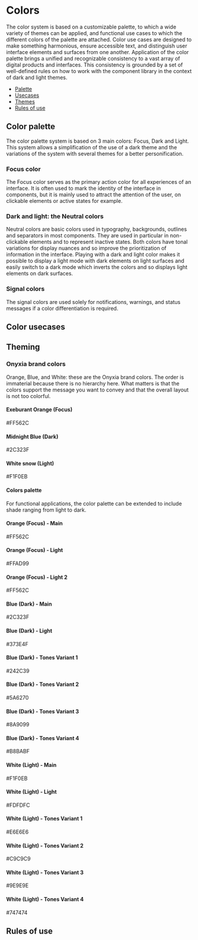 

<!--- Checkbox.stories.mdx --->



<Meta title="Documentation/Fundamentals/Colors" component={Checkbox} />

# Colors

The color system is based on a customizable palette, to which a wide variety of themes can be applied, 
and functional use cases to which the different colors of the palette are attached. Color use cases are designed 
to make something harmonious, ensure accessible text, and distinguish user interface elements and surfaces from one another.
Application of the color palette brings a unified and recognizable consistency to a vast array of digital products and interfaces. 
This consistency is grounded by a set of well-defined rules on how to work with the component library in the context of dark and light themes.

- [Palette](#structure)
- [Usecases](#sizes)
- [Themes](#sizes)
- [Rules of use](#rules-of-use)

## Color palette 

The color palette system is based on 3 main colors: Focus, Dark and Light. 
This system allows a simplification of the use of a dark theme and the variations 
of the system with several themes for a better personification.

### Focus color

The Focus color serves as the primary action color for all experiences of an interface. 
It is often used to mark the identity of the interface in components, but it is mainly used 
to attract the attention of the user, on clickable elements or active states for example.

### Dark and light: the Neutral colors

Neutral colors are basic colors used in typography, backgrounds, outlines and separators in most components. 
They are used in particular in non-clickable elements and to represent inactive states. 
Both colors have tonal variations for display nuances and so improve the prioritization of information in the interface. 
Playing with a dark and light color makes it possible to display a light mode with dark elements on light surfaces 
and easily switch to a dark mode which inverts the colors and so displays light elements on dark surfaces.

### Signal colors

The signal colors are used solely for notifications, warnings, and status messages if a color differentiation is required.

## Color usecases 
## Theming 

### Onyxia brand colors

Orange, Blue, and White: these are the Onyxia brand colors. 
The order is immaterial because there is no hierarchy here. 
What matters is that the colors support the message you want to convey and that the overall layout is not too colorful.

<Canvas>
    <Story name="Onyxia brand colors">
        <div className={css({
            "display": "grid",
            "gridTemplateColumns": "repeat(3, 1fr)",
            "gridAutoRows": 20,
            "alignItems": "center",
            "gridGap": 40
        })}> 
        <div className={css({ "height": 40, "marginRight":20, "backgroundColor": useTheme().colors.palette.focus.main })}/>
        <h4 className={css({ })}>Exeburant Orange (Focus)</h4>
        <p className={css({ })}>#FF562C</p>
        <div className={css({ "height": 40, "marginRight":20, "backgroundColor": useTheme().colors.palette.dark.main })}/>
        <h4 className={css({ })}>Midnight Blue (Dark)</h4>
        <p className={css({ })}>#2C323F</p>
        <div className={css({ "height": 40, "marginRight":20, "backgroundColor": useTheme().colors.palette.light.main })}/>
        <h4 className={css({ })}>White snow (Light)</h4>
        <p className={css({ })}>#F1F0EB</p>
        </div>
    </Story>
</Canvas>

#### Colors palette

For functional applications, the color palette can be extended to include shade ranging from light to dark.

<Canvas>
    <Story name="Orange Focus color">
        <div className={css({
            "display": "grid",
            "gridTemplateColumns": "repeat(3, 1fr)",
            "gridAutoRows": 20,
            "alignItems": "center",
            "gridGap": 40
        })}> 
        <div className={css({ "height": 40, "marginRight":20, "backgroundColor": useTheme().colors.palette.focus.main })}/>
        <h4 className={css({ })}>Orange (Focus) - Main</h4>
        <p className={css({ })}>#FF562C</p>
        <div className={css({ "height": 40, "marginRight":20, "backgroundColor": useTheme().colors.palette.focus.light })}/>
        <h4 className={css({ })}>Orange (Focus) - Light</h4>
        <p className={css({ })}>#FFAD99</p>
        <div className={css({ "height": 40, "marginRight":20, "backgroundColor": useTheme().colors.palette.focus.light2 })}/>
        <h4 className={css({ })}>Orange (Focus) - Light 2</h4>
        <p className={css({ })}>#FF562C</p>
        <div className={css({ "height": 40, "marginRight":20, "backgroundColor": useTheme().colors.palette.dark.main })}/>
        <h4 className={css({ })}>Blue (Dark) - Main</h4>
        <p className={css({ })}>#2C323F</p>
        <div className={css({ "height": 40, "marginRight":20, "backgroundColor": useTheme().colors.palette.dark.light })}/>
        <h4 className={css({ })}>Blue (Dark) - Light</h4>
        <p className={css({ })}>#373E4F</p>
        <div className={css({ "height": 40, "marginRight":20, "backgroundColor": useTheme().colors.palette.dark.greyVariant1 })}/>
        <h4 className={css({ })}>Blue (Dark) - Tones Variant 1</h4>
        <p className={css({ })}>#242C39</p>
        <div className={css({ "height": 40, "marginRight":20, "backgroundColor": useTheme().colors.palette.dark.greyVariant2 })}/>
        <h4 className={css({ })}>Blue (Dark) - Tones Variant 2</h4>
        <p className={css({ })}>#5A6270</p>
        <div className={css({ "height": 40, "marginRight":20, "backgroundColor": useTheme().colors.palette.dark.greyVariant3 })}/>
        <h4 className={css({ })}>Blue (Dark) - Tones Variant 3</h4>
        <p className={css({ })}>#8A9099</p>
        <div className={css({ "height": 40, "marginRight":20, "backgroundColor": useTheme().colors.palette.dark.greyVariant4 })}/>
        <h4 className={css({ })}>Blue (Dark) - Tones Variant 4</h4>
        <p className={css({ })}>#B8BABF</p>
        <div className={css({ "height": 40, "marginRight":20, "backgroundColor": useTheme().colors.palette.light.main })}/>
        <h4 className={css({ })}>White (Light) - Main</h4>
        <p className={css({ })}>#F1F0EB</p>
        <div className={css({ "height": 40, "marginRight":20, "backgroundColor": useTheme().colors.palette.light.light })}/>
        <h4 className={css({ })}>White (Light) - Light</h4>
        <p className={css({ })}>#FDFDFC</p>
        <div className={css({ "height": 40, "marginRight":20, "backgroundColor": useTheme().colors.palette.light.greyVariant1 })}/>
        <h4 className={css({ })}>White (Light) - Tones Variant 1</h4>
        <p className={css({ })}>#E6E6E6</p>
        <div className={css({ "height": 40, "marginRight":20, "backgroundColor": useTheme().colors.palette.light.greyVariant2 })}/>
        <h4 className={css({ })}>White (Light) - Tones Variant 2</h4>
        <p className={css({ })}>#C9C9C9</p>
        <div className={css({ "height": 40, "marginRight":20, "backgroundColor": useTheme().colors.palette.light.greyVariant3 })}/>
        <h4 className={css({ })}>White (Light) - Tones Variant 3</h4>
        <p className={css({ })}>#9E9E9E</p>
        <div className={css({ "height": 40, "marginRight":20, "backgroundColor": useTheme().colors.palette.light.greyVariant4 })}/>
        <h4 className={css({ })}>White (Light) - Tones Variant 4</h4>
        <p className={css({ })}>#747474</p>
        </div>
    </Story>
</Canvas>

## Rules of use 